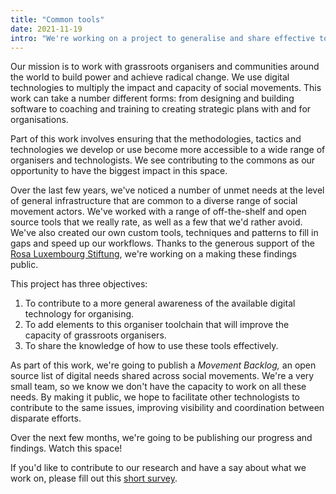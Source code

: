 ```yaml
---
title: "Common tools"
date: 2021-11-19
intro: "We're working on a project to generalise and share effective tools and best practices for digital organising."
---
```


Our mission is to work with grassroots organisers and communities around the world to build power and achieve radical change. We use digital technologies to multiply the impact and capacity of social movements. This work can take a number different forms: from designing and building software to coaching and training to creating strategic plans with and for organisations. 

Part of this work involves ensuring that the methodologies, tactics and technologies we develop or use become more accessible to a wide range of organisers and technologists. We see contributing to the commons as our opportunity to have the biggest impact in this space.

Over the last few years, we've noticed a number of unmet needs at the level of general infrastructure that are common to a diverse range of social movement actors. We've worked with a range of off-the-shelf and open source tools that we really rate, as well as a few that we'd rather avoid. We've also created our own custom tools, techniques and patterns to fill in gaps and speed up our workflows. Thanks to the generous support of the [Rosa Luxembourg Stiftung](https://www.rosalux.eu/en/topic/1567.rls-office-london.html), we're working on a making these findings public. 

This project has three objectives:

1. To contribute to a more general awareness of the available digital technology for organising.
2. To add elements to this organiser toolchain that will improve the capacity of grassroots organisers.
3. To share the knowledge of how to use these tools effectively.

As part of this work, we're going to publish a *Movement Backlog,* an open source list of digital needs shared across social movements. We're a very small team, so we know we don't have the capacity to work on all these needs. By making it public, we hope to facilitate other technologists to contribute to the same issues, improving visibility and coordination between disparate efforts.

Over the next few months, we're going to be publishing our progress and findings. Watch this space!

If you'd like to contribute to our research and have a say about what we work on, please fill out this [short survey](https://common-questions.typeform.com/to/EjXxZ7bN).